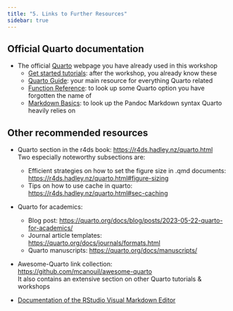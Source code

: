 ```yaml
---
title: "5. Links to Further Resources"
sidebar: true
---
```


## Official Quarto documentation

- The official [Quarto](https://quarto.org/) webpage you have already used in this workshop
    - [Get started tutorials](https://quarto.org/docs/get-started/): after the workshop, you already know these
    - [Quarto Guide](https://quarto.org/docs/guide/): your main resource for everything Quarto related
    - [Function Reference](https://quarto.org/docs/reference/): to look up some Quarto option you have forgotten the name of
    - [Markdown Basics](https://quarto.org/docs/authoring/markdown-basics.html): to look up the Pandoc Markdown syntax Quarto heavily relies on

## Other recommended resources

- Quarto section in the r4ds book: <https://r4ds.hadley.nz/quarto.html>  
  Two especially noteworthy subsections are:
  
    - Efficient strategies on how to set the figure size in .qmd documents:  
    <https://r4ds.hadley.nz/quarto.html#figure-sizing>
    - Tips on how to use cache in quarto:  
    <https://r4ds.hadley.nz/quarto.html#sec-caching>
    
- Quarto for academics:
    - Blog post: <https://quarto.org/docs/blog/posts/2023-05-22-quarto-for-academics/>
    - Journal article templates: <https://quarto.org/docs/journals/formats.html>
    - Quarto manuscripts: <https://quarto.org/docs/manuscripts/>
    
- Awesome-Quarto link collection: <https://github.com/mcanouil/awesome-quarto>  
  It also contains an extensive section on other Quarto tutorials & workshops

- [Documentation of the RStudio Visual Markdown Editor](https://rstudio.github.io/visual-markdown-editing/)
